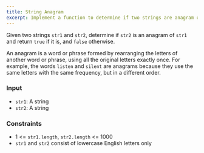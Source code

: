 ```yaml
---
title: String Anagram
excerpt: Implement a function to determine if two strings are anagram of each other
---
```



Given two strings `str1` and `str2`, determine if `str2` is an anagram of `str1` and return `true` if it is, and `false` otherwise.

An anagram is a word or phrase formed by rearranging the letters of another word or phrase, using all the original letters exactly once. For example, the words `listen` and `silent` are anagrams because they use the same letters with the same frequency, but in a different order.

### Input

- `str1`: A string
- `str2`: A string

<MDXTestExamples testCases={runTestCases} />

### Constraints

- 1 &lt;= `str1.length`, `str2.length` &lt;= 1000
- `str1` and `str2` consist of lowercase English letters only
